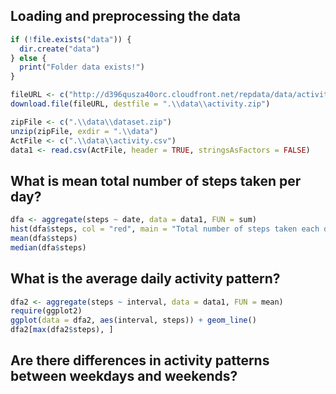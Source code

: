 ## Loading and preprocessing the data  

```r
if (!file.exists("data")) {
  dir.create("data")
} else {
  print("Folder data exists!")
}

fileURL <- c("http://d396qusza40orc.cloudfront.net/repdata/data/activity.zip")
download.file(fileURL, destfile = ".\\data\\activity.zip")

zipFile <- c(".\\data\\dataset.zip")
unzip(zipFile, exdir = ".\\data")
ActFile <- c(".\\data\\activity.csv")
data1 <- read.csv(ActFile, header = TRUE, stringsAsFactors = FALSE)
```

## What is mean total number of steps taken per day?
```r
dfa <- aggregate(steps ~ date, data = data1, FUN = sum)
hist(dfa$steps, col = "red", main = "Total number of steps taken each day", xlab = "Steps")
mean(dfa$steps)
median(dfa$steps)
```

## What is the average daily activity pattern?
```r
dfa2 <- aggregate(steps ~ interval, data = data1, FUN = mean)
require(ggplot2)
ggplot(data = dfa2, aes(interval, steps)) + geom_line()
dfa2[max(dfa2$steps), ]
```

## Are there differences in activity patterns between weekdays and weekends?
```r
```